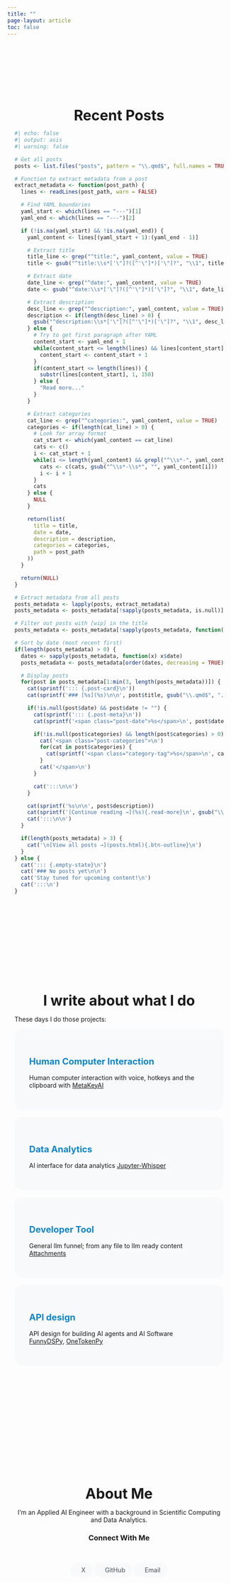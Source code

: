 ```yaml
---
title: ""
page-layout: article
toc: false
---
```


::: {.sidebar-intro}
## Welcome

I'm **Maxime Rivest**, a developer passionate about the about api design, tool making and AI.

::: {.sidebar-links}
[Explore My Writing](#recent-posts){.btn-sidebar-primary}
[About Me](#about){.btn-sidebar-secondary}
:::
:::

::: {.content-section .recent-posts-section}
## Recent Posts {#recent-posts}

```r
#| echo: false
#| output: asis
#| warning: false

# Get all posts
posts <- list.files("posts", pattern = "\\.qmd$", full.names = TRUE)

# Function to extract metadata from a post
extract_metadata <- function(post_path) {
  lines <- readLines(post_path, warn = FALSE)

  # Find YAML boundaries
  yaml_start <- which(lines == "---")[1]
  yaml_end <- which(lines == "---")[2]

  if (!is.na(yaml_start) && !is.na(yaml_end)) {
    yaml_content <- lines[(yaml_start + 1):(yaml_end - 1)]

    # Extract title
    title_line <- grep("^title:", yaml_content, value = TRUE)
    title <- gsub("^title:\\s*['\"]?([^'\"]*)['\"]?", "\\1", title_line)

    # Extract date
    date_line <- grep("^date:", yaml_content, value = TRUE)
    date <- gsub("^date:\\s*['\"]?([^'\"]*)['\"]?", "\\1", date_line)

    # Extract description
    desc_line <- grep("^description:", yaml_content, value = TRUE)
    description <- if(length(desc_line) > 0) {
      gsub("^description:\\s*['\"]?([^'\"]*)['\"]?", "\\1", desc_line)
    } else {
      # Try to get first paragraph after YAML
      content_start <- yaml_end + 1
      while(content_start <= length(lines) && lines[content_start] == "") {
        content_start <- content_start + 1
      }
      if(content_start <= length(lines)) {
        substr(lines[content_start], 1, 150)
      } else {
        "Read more..."
      }
    }

    # Extract categories
    cat_line <- grep("^categories:", yaml_content, value = TRUE)
    categories <- if(length(cat_line) > 0) {
      # Look for array format
      cat_start <- which(yaml_content == cat_line)
      cats <- c()
      i <- cat_start + 1
      while(i <= length(yaml_content) && grepl("^\\s*-", yaml_content[i])) {
        cats <- c(cats, gsub("^\\s*-\\s*", "", yaml_content[i]))
        i <- i + 1
      }
      cats
    } else {
      NULL
    }

    return(list(
      title = title,
      date = date,
      description = description,
      categories = categories,
      path = post_path
    ))
  }

  return(NULL)
}

# Extract metadata from all posts
posts_metadata <- lapply(posts, extract_metadata)
posts_metadata <- posts_metadata[!sapply(posts_metadata, is.null)]

# Filter out posts with [wip] in the title
posts_metadata <- posts_metadata[!sapply(posts_metadata, function(x) grepl("\\[wip\\]", x$title, ignore.case = TRUE))]

# Sort by date (most recent first)
if(length(posts_metadata) > 0) {
  dates <- sapply(posts_metadata, function(x) x$date)
  posts_metadata <- posts_metadata[order(dates, decreasing = TRUE)]

  # Display posts
  for(post in posts_metadata[1:min(3, length(posts_metadata))]) {
    cat(sprintf('::: {.post-card}\n'))
    cat(sprintf('### [%s](%s)\n\n', post$title, gsub("\\.qmd$", ".html", post$path)))

    if(!is.null(post$date) && post$date != "") {
      cat(sprintf('::: {.post-meta}\n'))
      cat(sprintf('<span class="post-date">%s</span>\n', post$date))

      if(!is.null(post$categories) && length(post$categories) > 0) {
        cat('<span class="post-categories">\n')
        for(cat in post$categories) {
          cat(sprintf('<span class="category-tag">%s</span>\n', cat))
        }
        cat('</span>\n')
      }

      cat(':::\n\n')
    }

    cat(sprintf('%s\n\n', post$description))
    cat(sprintf('[Continue reading →](%s){.read-more}\n', gsub("\\.qmd$", ".html", post$path)))
    cat(':::\n\n')
  }

  if(length(posts_metadata) > 3) {
    cat('\n[View all posts →](posts.html){.btn-outline}\n')
  }
} else {
  cat('::: {.empty-state}\n')
  cat('### No posts yet\n\n')
  cat('Stay tuned for upcoming content!\n')
  cat(':::\n')
}
```

:::


::: {.content-section}
## I write about what I do {#topics}

These days I do those projects:

::: {.topic-grid}

::: {.topic-card}
### Human Computer Interaction
Human computer interaction with voice, hotkeys and the clipboard with [MetaKeyAI](https://github.com/maximerivest/MetaKeyAI)
:::

::: {.topic-card}
### Data Analytics
AI interface for data analytics [Jupyter-Whisper](https://github.com/maximerivest/jupyter-whisper)
:::

::: {.topic-card}
### Developer Tool
General llm funnel; from any file to llm ready content [Attachments](https://github.com/maximerivest/Attachments)
:::

::: {.topic-card}
### API design
API design for building AI agents and AI Software [FunnyDSPy](https://github.com/maximerivest/FunnyDSPy), [OneTokenPy](https://github.com/maximerivest/OneTokenPy-library)
:::

:::
:::


::: {.content-section .about-section}
## About Me {#about}

::: {.about-content}
I'm an Applied AI Engineer with a background in Scientific Computing and Data Analytics.

### Connect With Me

::: {.social-links}
[<i class="bi bi-twitter"></i> X](https://x.com/maximerivest){.social-link}
[<i class="bi bi-github"></i> GitHub](https://github.com/maximerivest){.social-link}
[<i class="bi bi-envelope"></i> Email](mailto:mrive052@gmail.com){.social-link}
:::

:::
:::


<style>
/* Sidebar intro section */
.sidebar-intro {
  position: fixed;
  right: 2rem;
  top: 120px;
  width: 280px;
  padding: 1.5rem;
  background: var(--bs-gray-100, #f8f9fa);
  border-radius: 0.5rem;
  border: 1px solid var(--bs-gray-200, #e9ecef);
  max-height: calc(100vh - 140px);
  overflow-y: auto;
}

.sidebar-intro h2 {
  font-size: 1.25rem;
  margin-bottom: 1rem;
  color: var(--bs-primary, #0C85CC);
}

.sidebar-intro p {
  font-size: 0.9rem;
  line-height: 1.6;
  margin-bottom: 1.5rem;
}

.sidebar-links {
  display: flex;
  flex-direction: column;
  gap: 0.5rem;
  margin-top: 1rem;
}

.btn-sidebar-primary, .btn-sidebar-secondary {
  display: inline-block;
  padding: 0.375rem 0.75rem;
  text-decoration: none;
  font-weight: 400;
  font-size: 0.8rem;
  transition: all 0.2s ease;
  color: var(--bs-primary, #0C85CC);
  background: transparent;
  border: none;
  text-align: left;
  position: relative;
  padding-left: 1.5rem;
}

.btn-sidebar-primary::before, .btn-sidebar-secondary::before {
  content: '→';
  position: absolute;
  left: 0.5rem;
  transition: transform 0.2s ease;
}

.btn-sidebar-primary:hover, .btn-sidebar-secondary:hover {
  color: var(--bs-secondary, #1DBFE0);
  background: transparent;
}

.btn-sidebar-primary:hover::before, .btn-sidebar-secondary:hover::before {
  transform: translateX(3px);
}

/* Adjust main content to account for sidebar */
@media (min-width: 1200px) {
  .content-section {
    margin-right: 320px;
  }
}

/* Hide sidebar on mobile */
@media (max-width: 1199px) {
  .sidebar-intro {
    display: none;
  }

  .content-section {
    margin-right: auto;
  }
}

/* Content Sections */
.content-section {
  margin: 4rem auto;
  max-width: 1200px;
  padding: 0 2rem;
}

.content-section h2 {
  text-align: center;
  margin-bottom: 3rem;
  font-size: 2.5rem;
  font-weight: 700;
}

/* Topic Grid */
.topic-grid {
  display: grid;
  grid-template-columns: repeat(auto-fit, minmax(250px, 1fr));
  gap: 2rem;
  margin-bottom: 4rem;
}

.topic-card {
  padding: 2rem;
  background: var(--bs-gray-100, #f8f9fa);
  border-radius: 1rem;
  transition: all 0.3s ease;
  border: 1px solid transparent;
}

.topic-card:hover {
  transform: translateY(-4px);
  box-shadow: 0 10px 20px -5px rgba(0, 0, 0, 0.1);
  border-color: var(--bs-primary, #0C85CC);
}

.topic-card h3 {
  font-size: 1.25rem;
  margin-bottom: 1rem;
  color: var(--bs-primary, #0C85CC);
}

/* Recent Posts */
.post-card {
  padding: 2rem;
  margin-bottom: 2rem;
  background: white;
  border-radius: 1rem;
  box-shadow: 0 4px 6px -1px rgba(0, 0, 0, 0.05);
  transition: all 0.3s ease;
  border: 1px solid var(--bs-gray-200, #e9ecef);
}

.post-card:hover {
  transform: translateY(-2px);
  box-shadow: 0 10px 15px -3px rgba(0, 0, 0, 0.1);
}

.post-card h3 {
  margin-bottom: 1rem;
}

.post-card h3 a {
  color: var(--bs-gray-900, #212529);
  text-decoration: none;
  font-weight: 700;
}

.post-meta {
  display: flex;
  gap: 1rem;
  align-items: center;
  margin-bottom: 1rem;
  flex-wrap: wrap;
}

.post-date {
  color: var(--bs-gray-600, #6c757d);
  font-size: 0.875rem;
}

.category-tag {
  background: var(--bs-primary, #0C85CC);
  color: white;
  padding: 0.25rem 0.75rem;
  border-radius: 1rem;
  font-size: 0.75rem;
  font-weight: 500;
}

.read-more {
  color: var(--bs-primary, #0C85CC);
  font-weight: 600;
  text-decoration: none;
}

.read-more:hover {
  text-decoration: underline;
}

.btn-outline {
  display: inline-block;
  margin-top: 1rem;
  padding: 0.75rem 2rem;
  border: 2px solid var(--bs-primary, #0C85CC);
  color: var(--bs-primary, #0C85CC);
  border-radius: 2rem;
  text-decoration: none;
  font-weight: 600;
  transition: all 0.3s ease;
}

.btn-outline:hover {
  background: var(--bs-primary, #0C85CC);
  color: white;
}

/* About Section */
.about-content {
  max-width: 800px;
  margin: 0 auto;
  text-align: center;
}

.social-links {
  display: flex;
  gap: 1.5rem;
  justify-content: center;
  margin: 2rem 0;
}

.social-link {
  display: inline-flex;
  align-items: center;
  gap: 0.5rem;
  padding: 0.5rem 1rem;
  background: var(--bs-gray-100, #f8f9fa);
  border-radius: 2rem;
  text-decoration: none;
  color: var(--bs-gray-700, #495057);
  transition: all 0.3s ease;
}

.social-link:hover {
  background: var(--bs-primary, #0C85CC);
  color: white;
  transform: translateY(-2px);
}

/* Newsletter Section */
.newsletter-section {
  background: linear-gradient(135deg, rgba(12, 133, 204, 0.05) 0%, rgba(29, 191, 224, 0.05) 100%);
  padding: 4rem 2rem;
  margin: 4rem -2rem -2rem -2rem;
  text-align: center;
}

.newsletter-content h3 {
  font-size: 2rem;
  margin-bottom: 1rem;
}

.email-form {
  display: flex;
  gap: 1rem;
  max-width: 400px;
  margin: 2rem auto;
}

.email-form input {
  flex: 1;
  padding: 0.75rem 1.5rem;
  border: 2px solid var(--bs-gray-300, #dee2e6);
  border-radius: 2rem;
  font-size: 1rem;
}

.email-form button {
  padding: 0.75rem 2rem;
  background: var(--bs-primary, #0C85CC);
  color: white;
  border: none;
  border-radius: 2rem;
  font-weight: 600;
  cursor: pointer;
  transition: all 0.3s ease;
}

.email-form button:hover {
  background: var(--bs-secondary, #1DBFE0);
  transform: translateY(-2px);
}

/* Dark mode adjustments */
.quarto-dark .sidebar-intro {
  background: rgba(255, 255, 255, 0.05);
  border-color: rgba(255, 255, 255, 0.1);
}

.quarto-dark .sidebar-intro h2 {
  color: var(--bs-primary, #0C85CC);
}

.quarto-dark .sidebar-intro p {
  color: var(--bs-gray-300, #dee2e6);
}

.quarto-dark .topic-card {
  background: rgba(255, 255, 255, 0.05);
  border-color: rgba(255, 255, 255, 0.1);
}

.quarto-dark .post-card {
  background: rgba(255, 255, 255, 0.05);
  border-color: rgba(255, 255, 255, 0.1);
}

.quarto-dark .post-card h3 a {
  color: var(--bs-gray-100, #f8f9fa);
}

.quarto-dark .social-link {
  background: rgba(255, 255, 255, 0.1);
  color: var(--bs-gray-300, #dee2e6);
}

.quarto-dark .newsletter-section {
  background: linear-gradient(135deg, rgba(12, 133, 204, 0.1) 0%, rgba(29, 191, 224, 0.1) 100%);
}

.quarto-dark .email-form input {
  background: rgba(255, 255, 255, 0.1);
  border-color: rgba(255, 255, 255, 0.2);
  color: white;
}

/* Responsive design */
@media (max-width: 991px) {
  .hero-section {
    padding: 3rem 1rem;
    min-height: auto;
  }
  
  .hero-content h1 {
    font-size: 2.5rem;
    margin-bottom: 1rem;
  }
  
  .hero-content p {
    font-size: 1.1rem;
    margin-bottom: 2rem;
  }
  
  .hero-buttons {
    flex-direction: column;
    gap: 1rem;
    align-items: stretch;
  }
  
  .btn-hero-primary, .btn-hero-secondary {
    width: 100%;
    text-align: center;
    padding: 1rem;
  }
  
  .sidebar-intro {
    position: relative;
    width: 100%;
    margin: 0 0 2rem 0;
    max-height: none;
  }
  
  .content-section {
    padding: 3rem 1rem;
  }
  
  .content-section h2 {
    font-size: 2rem;
    margin-bottom: 0.75rem;
  }
  
  .topic-grid {
    grid-template-columns: 1fr;
    gap: 1rem;
  }
  
  .post-grid {
    grid-template-columns: 1fr;
  }
  
  .newsletter-section {
    padding: 2rem 1rem;
  }
  
  .newsletter-section h2 {
    font-size: 1.75rem;
  }
  
  .email-form {
    flex-direction: column;
    max-width: 100%;
  }
  
  .email-form input {
    width: 100%;
    text-align: center;
  }
  
  .email-form button {
    width: 100%;
  }
  
  .social-links {
    justify-content: center;
    gap: 1rem;
  }
}

@media (max-width: 575px) {
  .hero-content h1 {
    font-size: 2rem;
    line-height: 1.2;
  }
  
  .hero-content p {
    font-size: 1rem;
  }
  
  .hero-section {
    padding: 2rem 1rem;
  }
  
  .content-section {
    padding: 2rem 1rem;
  }
  
  .content-section h2 {
    font-size: 1.75rem;
  }
  
  .topic-card {
    padding: 1.25rem;
  }
  
  .topic-card h3 {
    font-size: 1.1rem;
  }
  
  .post-card {
    padding: 1.25rem;
  }
  
  .post-card h3 {
    font-size: 1.1rem;
  }
  
  .newsletter-section {
    padding: 2rem 1rem;
    margin: 2rem 0;
  }
  
  .newsletter-section h2 {
    font-size: 1.5rem;
  }
  
  .newsletter-section p {
    font-size: 0.95rem;
  }
  
  .email-form input {
    padding: 0.75rem 1rem;
    font-size: 16px; /* Prevents zoom on iOS */
  }
  
  .email-form button {
    padding: 0.75rem 1.5rem;
  }
  
  .social-link {
    width: 44px;
    height: 44px;
  }
}

/* Touch-friendly adjustments */
@media (hover: none) and (pointer: coarse) {
  .btn-hero-primary, .btn-hero-secondary {
    padding: 1rem 2rem;
  }
  
  .topic-card, .post-card {
    -webkit-tap-highlight-color: transparent;
  }
  
  .social-link {
    width: 48px;
    height: 48px;
  }
}
</style>
